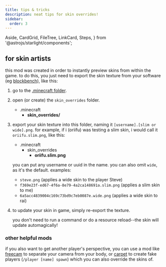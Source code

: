 ```yaml
---
title: tips & tricks
description: neat tips for skin overrides!
sidebar:
  order: 3
---
```


  Aside,
  CardGrid,
  FileTree,
  LinkCard,
  Steps,
} from '@astrojs/starlight/components';

## for skin artists

this mod was created in order to instantly preview skins from within the game. to do this, you just need to export the skin texture from your software (eg [blockbench](https://blockbench.net/)), like this:

<Steps>

1.  go to the [.minecraft folder](https://minecraft.wiki/w/.minecraft).

2.  open (or create) the `skin_overrides` folder.

    <FileTree>

    - .minecraft
      - **skin_overrides/**

    </FileTree>

3.  export your skin texture into this folder, naming it `[username].[slim or wide].png`. for example, if i (oriifu) was testing a slim skin, i would call it `oriifu.slim.png`, like this:

    <FileTree>

    - .minecraft
      - skin_overrides
        - **oriifu.slim.png**

    </FileTree>

    <Aside type="tip">

    you can put any username or uuid in the name. you can also omit `wide`, as it's the default. examples:

    - `steve.png` (applies a wide skin to the player Steve)
    - `f369e23f-ed67-4f6a-8e79-4a2ca148691a.slim.png` (applies a slim skin to me)
    - `6a5acc4839004c169c73bd9c7eb0087e.wide.png` (applies a wide skin to rai)

    </Aside>

4.  to update your skin in game, simply re-export the texture.

    you don't need to run a command or do a resource reload--the skin will update automagically!

</Steps>

### other helpful mods

if you also want to get another player's perspective, you can use a mod like [freecam](https://modrinth.com/mod/XeEZ3fK2) to separate your camera from your body, or [carpet](https://github.com/gnembon/fabric-carpet/releases) to create fake players (`/player [name] spawn`) which you can also override the skins of.

<CardGrid>
  <LinkCard
    title="freecam"
    description="get it on modrinth!"
    href="https://modrinth.com/mod/XeEZ3fK2"
  />
  <LinkCard
    title="carpet"
    description="get it on github!"
    href="https://github.com/gnembon/fabric-carpet/releases"
  />
</CardGrid>
